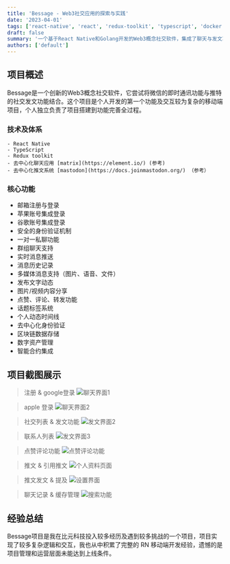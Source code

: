 ```yaml
---
title: 'Bessage - Web3社交应用的探索与实践'
date: '2023-04-01'
tags: ['react-native', 'react', 'redux-toolkit', 'typescript', 'docker', 'go', 'mongodb', 'web3']
draft: false
summary: '一个基于React Native和Golang开发的Web3概念社交软件，集成了聊天与发文功能，实现了邮箱/苹果/谷歌注册与登录'
authors: ['default']
---
```


## 项目概述

Bessage是一个创新的Web3概念社交软件，它尝试将微信的即时通讯功能与推特的社交发文功能结合。这个项目是个人开发的第一个功能及交互较为复杂的移动端项目，个人独立负责了项目搭建到功能完善全过程。

### 技术及体系

    - React Native
    - TypeScript
    - Redux toolkit
    - 去中心化聊天应用 [matrix](https://element.io/) (参考)
    - 去中心化推文系统 [mastodon](https://docs.joinmastodon.org/) （参考）

### 核心功能

- 邮箱注册与登录
- 苹果账号集成登录
- 谷歌账号集成登录
- 安全的身份验证机制
- 一对一私聊功能
- 群组聊天支持
- 实时消息推送
- 消息历史记录
- 多媒体消息支持（图片、语音、文件）
- 发布文字动态
- 图片/视频内容分享
- 点赞、评论、转发功能
- 话题标签系统
- 个人动态时间线
- 去中心化身份验证
- 区块链数据存储
- 数字资产管理
- 智能合约集成

## 项目截图展示

> 注册 & google登录
> ![聊天界面1](/static/bessage/gif/1.gif)

> apple 登录
> ![聊天界面2](/static/bessage/gif/2.gif)

> 社交列表 & 发文功能
> ![发文界面2](/static/bessage/gif/5.gif)

> 联系人列表
> ![发文界面3](/static/bessage/gif/6.gif)

> 点赞评论功能
> ![点赞评论功能](/static/bessage/gif/7.gif)

> 推文 & 引用推文
> ![个人资料页面](/static/bessage/gif/8.gif)

> 推文发文 & 提及
> ![设置界面](/static/bessage/gif/9.gif)

> 聊天记录 & 缓存管理
> ![搜索功能](/static/bessage/gif/10.gif)

## 经验总结

Bessage项目是我在比元科技投入较多经历及遇到较多挑战的一个项目，项目实现了较多复杂逻辑和交互，我也从中积累了完整的 RN 移动端开发经验，遗憾的是项目管理和运营层面未能达到上线条件。
